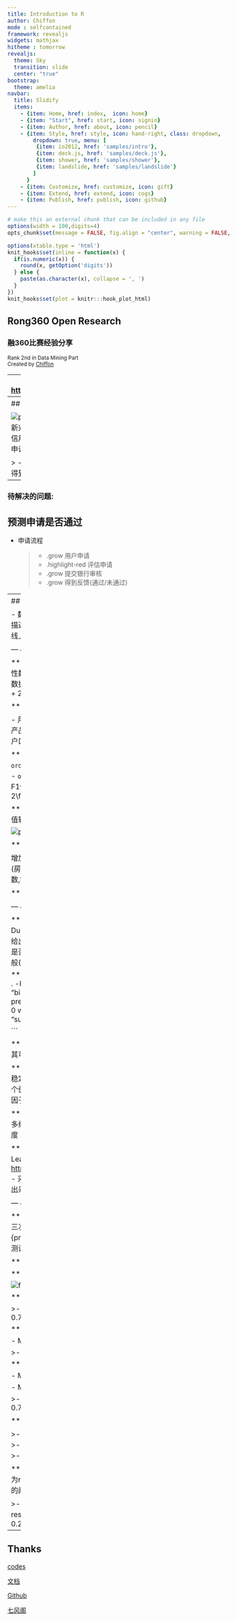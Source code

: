 ```yaml
---
title: Introduction to R
author: Chiffon
mode : selfcontained
framework: revealjs
widgets: mathjax
hitheme : tomorrow
revealjs:
  theme: Sky
  transition: slide
  center: "true"
bootstrap:
  theme: amelia
navbar:
  title: Slidify
  items: 
    - {item: Home, href: index,  icon: home}
    - {item: "Start", href: start, icon: signin}
    - {item: Author, href: about, icon: pencil}
    - {item: Style, href: style, icon: hand-right, class: dropdown, 
        dropdown: true, menu: [
         {item: io2012, href: 'samples/intro'},
         {item: deck.js, href: 'samples/deck.js'},
         {item: shower, href: 'samples/shower'},
         {item: landslide, href: 'samples/landslide'}
        ]
      }
    - {item: Customize, href: customize, icon: gift}
    - {item: Extend, href: extend, icon: cogs}
    - {item: Publish, href: publish, icon: github}
---
```


```r
# make this an external chunk that can be included in any file
options(width = 100,digits=4)
opts_chunk$set(message = FALSE, fig.align = "center", warning = FALSE, comment = NA, dpi = 100, tidy = FALSE, fig.width=8,fig.height=5,cache = FALSE)

options(xtable.type = 'html')
knit_hooks$set(inline = function(x) {
  if(is.numeric(x)) {
    round(x, getOption('digits'))
  } else {
    paste(as.character(x), collapse = ', ')
  }
})
knit_hooks$set(plot = knitr:::hook_plot_html)

```

<style>

.title-slide {
  background-color: #e2e2e2;
}

.title-slide hgroup > h1{
  font-family: 'Oswald', sans-serif;
  color: #202020;
}

.title-slide hgroup > h2{
  font-family: 'Signika Negative', 'Calibri', sans-serif;
  color: #202020;
}


strong{
 color: #4876FF;
}
</style>

## Rong360 Open Research
### 融360比赛经验分享
<small> Rank 2nd in Data Mining Part</small><br/>
<small> Created by [Chiffon](http://chiffon.gitcafe.io)</small>

<script src="./libraries/jquery.min.js"></script>
<script>
			document.write( '<link rel="stylesheet" href="libraries/frameworks/revealjs/css/print/' + ( window.location.search.match( /print-pdf/gi ) ? 'pdf' : 'paper' ) + '.css" type="text/css" media="print">' );
		</script>





---
## Intro.
<http://openresearch.rong360.com/>

<iframe src="http://openresearch.rong360.com/" height=500px width =80%></iframe>

---
## 背景简介

![pic/rong360.png](pic/rong360.png)
- 融360是一家新兴的互联网金融公司
- 为小额贷款,信用卡等服务提供第三方申请平台
- 申请流程

	> - 用户申请
	> - 提交银行审核	
	> - 得到反馈(通过/未通过)


---
### 待解决的问题:
## 预测申请是否通过

- 申请流程

	>- .grow 用户申请
	>- .highlight-red 评估申请
	>- .grow 提交银行审核	
	>- .grow 得到反馈(通过/未通过)


---
## 分析流程

- 数据部分
	+ 数据的清理
	+ 特征工程
- 建模过程
	+ 描述性模型
	+ 预测性模型
- 评估过程
	+ 线下评估
	+ 线上提交

--- &vertical ds:soothe
## 数据部分

***
## 原始数据
- `quality.final.txt`
	+ 用户属性数据
	+ 150W
- `product.final.txt`
	+ 产品属性数据
	+ 5W
- `user.final.txt`
	+ 用户浏览记录数据
	+ 24W





***
## 提供的字段:

- 用户: 学历,职业,财产,收入,公积金,征信,房,车..
- 产品: 额度,银行,城市,申请人数,是否需要房/车/本地户口...
- 用户浏览记录: 不同页面的pv,申请次数等..



***
## 训练与测试数据
- `order_train.txt`(labeled)
	+ 审核结果数据
	+ 14W
- `order_test_no_label.txt`(no label)
	+ 3W
- 以F1值作为评价标准,每天三次提交机会
	+ $F_1 = 2\frac{precision*recall}{precision+recall}$



***
## 清理步骤
- 数据表之间的join
- 去除缺失值较多的变量

![pic2](pic/data.png)

***
## 特征工程

增加新的变量:
- 产品匹配(金额,条件)
- 是否有房(房贷,房产价值,居住状态)
- 所在城市情况(申请笔数,银行数量)
- 贷款额
- 访问记录
- ...

***
## 代码部分
[codes](code.r)


--- &vertical ds:soothe
## 建模过程

***
## 描述型模型
- Logistic
	- 因子变量转化为Dummy Variable
	- city_id效果很好
- 优点
	- 可以给出各个变量对于最终结果的关系
	- 基于业务判断是否合理
- 缺点
	- 但计算时间较长
	- 预测效果也一般(f1最高不超过0.30)

***
```
# load("tr4.Rdata")
model = glm(result ~ . -bank_id , 
			data = train_final,
			family = "binomial")
summary(model)
pre = predict(model, test_final)
out = (pre > 0.215) + 0
writeLines(as.character(out), "submit/3.26.1.txt") # 0.2985

```


***
## 描述型模型
- rpart
	- 评价项目风险，判断其可行性
	- 基于Gini系数来进行分割.  
![rpart](pic/rpart.png)


***
## 预测型模型
- GBM,SVM
	- GBM结果并不稳定(离线测试结果与实际测试差距很大)
	- 作为一个弱分类器来聚合(0.32)
- SVM
	- 较多缺失变量和因子变量
	- 没有训练该模型

***
## 预测型模型
- xgboost
	- 自动利用CPU的多线程进行并行
	- 同时在算法上加以改进提高了精度
	- 缺失值较好的处理(0.35-0.36)
	
***
## Stacking(模型聚合)
- Ensemble Learning的一种<https://en.wikipedia.org/wiki/Ensemble_learning>
- 采用xgboost不同的参数,变量作为输入模型
- 输出采用投票方式
- 筛选较好模型来进行聚合

--- &vertical ds:soothe
## 模型评价

***
## 离线测试方案
- 以F1值作为评价标准,每天三次提交机会
	+ $F_1 = 2\frac{precision*recall}{precision+recall}$
- 通过比例
	+ 训练集20%
	+ 测试集10%

***
## 准确与召回
![pre](pic/pre.png)

***
## F1-Score

![f1](pic/f1.png)


***
![f1](pic/f11.png)
- Model 1: $Predict \geq 0.3,\hat{y}=1$ 

	>- $precision=0.57, \qquad recall=1.0$
	>- $F1 = 0.72$

***
![f1](pic/f12.png)
- Model 1: $Predict \geq 0.3,F1= 0.72$
	
- Model 2: $Predict \geq 0.8,\hat{y}=1$ 

	>- $precision=1, \qquad recall=0.5$
	>- $F1 = 0.67$

***
![f1](pic/f13.png)
- Model 1: $Predict \geq 0.3,F1 = 0.72$
	
- Model 2: $Predict \geq 0.8,F1 = 0.67$

- Model 3: $Predict \geq 0.6,\hat{y}=1$ 

	>- $precision=0.75, \qquad recall=0.75$
	>- $F1 = 0.75$





***
### 离线测试方案
## 交叉验证Vs.时间分割

>- 交叉验证F1可以达到0.5以上,测试集不到0.3
>- 时间分割,用时间最晚的20%数据作为测试集
>- 训练/测试/预测的F1值大约为0.4/0.38/0.36

***
### 离线测试方案
## 阈值的选择
- 预测结果为response[0,1]
- 提交的结果为{0,1}
- 选择合适的阈值
	
	>- 选择在train_data里面最优阈值
	>- 选择response最高的8000个作为阈值的界限
	>- 0.215

---
## Thanks

[codes](code.r)

[文档](rong360.docx)

[Github](http://github.com/Lchiffon/rong360)

[七风阁](http://chiffon.gitcafe.io)
<script>
$('ul.incremental li').addClass('fragment')
</script>